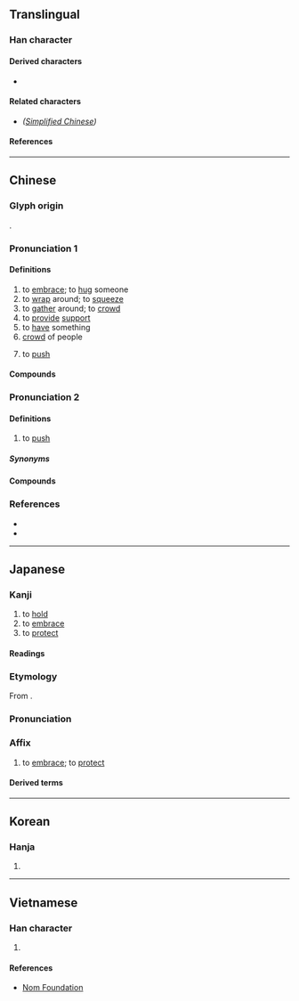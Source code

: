 {{also|拥}}
{{character info}}
==Translingual==

===Han character===
{{Han char|rn=64|rad=手|as=13|sn=16|four=50014|canj=QYVG|ids=⿰扌雍}}

====Derived characters====
* {{l|mul|[[𡃵]]}}

====Related characters====
* {{l|mul|[[拥]]}} ''([[Simplified Chinese]])''

====References====
{{Han ref|kx=0457.260|dkj=12781|dj=0806.090|hdz=31972.010|uh=64C1}}

----

==Chinese==

===Glyph origin===
{{Han etym}}
{{Han compound|手|雍|ls=psc|c1=s|c2=p|t1=hand}}.

===Pronunciation 1===
{{zh-forms|s=拥|alt=𢹬,𢹭,𢺠,𢶜,㨣,雍}}
{{zh-pron
|m=擁
|c=jung2
|h=pfs=yúng
|md=é̤ṳng/ṳ̆ng
|md_note=é̤ṳng - colloquial; ṳ̆ng - literary
|mn=ml:iong/xm,tw:ióng/ml:iòng
|mn-t=iong3
|w=1ion,2ion
|mc=y
|oc=y
|cat=v,n
}}

====Definitions====
{{zh-hanzi}}

# to [[embrace]]; to [[hug]] someone
# to [[wrap]] around; to [[squeeze]]
# to [[gather]] around; to [[crowd]]
# to [[provide]] [[support]]
# to [[have]] something
# [[crowd]] of people
# {{lb|zh|dialectal Mandarin}} to [[push]]

====Compounds====
{{zh-der|一擁而進|分符擁節|後擁前推|剪莽擁篲|前推後擁|坐擁書城|左擁右抱|後擁前遮|後擁前驅|一擁而上|後擁前呼|前呼後擁|前遮後擁|坐擁百城|擁護|擁戴|擁篲|擁書|擁彗迎門|擁旄|珠圍翠擁|擁彗先驅|擁立|擁兵|持衡擁璇|擁擠|擁抱|相擁而泣|擁兵自固|擁鼻|擁腫|擁有|擁鼻吟|擁篲清道|擁入|擁霧翻波|擁塞|擁兵玩寇|簇擁|蜂擁|蜂擁而上|蜂擁而至|擁政愛民|擁軍優屬|擁堵|擁簇|擁躉|擁兵自重}}

===Pronunciation 2===
{{zh-forms|s=拥|alt=㧬,𢫨,𢶜}}
{{zh-pron
|c=ung2
|c-t=uung2
|cat=v
}}

====Definitions====
{{zh-hanzi}}

# {{lb|zh|Cantonese}} to [[push]]
#: {{zh-x|擁{ung2} 車仔|to '''push''' a cart|C}}

=====Synonyms=====
{{zh-dial|推}}

====Compounds====
{{zh-der|擁火|擁開|神推鬼擁}}

===References===
* {{R:twedu|A01677}}
* {{R:yue:Hanzi}}

----

==Japanese==

===Kanji===
{{ja-kanji|grade=c|rs=手13}}

# to [[hold]]
# to [[embrace]]
# to [[protect]]

====Readings====
{{ja-readings
|on=よう
|kun=いだ-く,だ-く,まも-る
}}

===Etymology===
{{ja-kanjitab|よう|yomi=on}}

From {{der|ja|ltc|sort=よう|-}} {{ltc-l|擁}}.

===Pronunciation===
{{ja-pron|yomi=o|よう}}

===Affix===
{{ja-pos|affix|よう}}

# to [[embrace]]; to [[protect]]

====Derived terms====
{{col3-u|ja
|{{ja-r|擁%護|よう%ご|to [[protect]]; to [[advocate]]; to [[support]]}}
|{{ja-r|擁する|ようする|to [[have]]; to [[possess]]}}
|{{ja-r|擁壁|ようへき|[[retaining wall]]}}
|{{ja-r|擁立|ようりつ|to [[field#verb|field]]; to [[recruit]] a [[candidate]]}}
|{{ja-r|抱擁|ほうよう|to [[embrace]]; to [[hug]]}}
}}

----

==Korean==

===Hanja===
{{ko-hanja|끼다|낄|옹}}

# {{rfdef|ko|sort=手13}}

----

==Vietnamese==

===Han character===
{{vi-readings|rs=手13|reading=ủng}}

# {{rfdef|vi|sort=手13}}

====References====
* [http://nomfoundation.org/common/nom_details.php?codepoint=64C1 Nom Foundation]